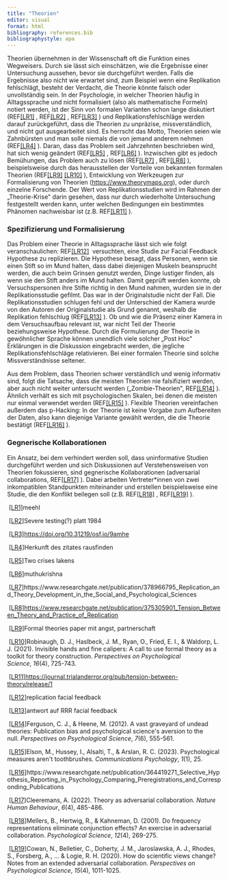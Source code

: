 ```yaml
---
title: "Theorien"
editor: visual
format: html
bibliography: references.bib
bibliographystyle: apa
---
```


Theorien übernehmen in der Wissenschaft oft die Funktion eines Wegweisers. Durch sie lässt sich einschätzen, wie die Ergebnisse einer Untersuchung aussehen, bevor sie durchgeführt werden. Falls die Ergebnisse also nicht wie erwartet sind, zum Beispiel wenn eine Replikation fehlschlägt, besteht der Verdacht, die Theorie könnte falsch oder unvollständig sein. In der Psychologie, in welcher Theorien häufig in Alltagssprache und nicht formalisiert (also als mathematische Formeln) notiert werden, ist der Sinn von formalen Varianten schon lange diskutiert (REF[\[LR1\]](#_msocom_1) , REF[\[LR2\]](#_msocom_2) , REF[\[LR3\]](#_msocom_3) ) und Replikationsfehlschläge werden darauf zurückgeführt, dass die Theorien zu unpräzise, missverständlich, und nicht gut ausgearbeitet sind. Es herrscht das Motto, Theorien seien wie Zahnbürsten und man solle niemals die von jemand anderem nehmen (REF[\[LR4\]](#_msocom_4) ). Daran, dass das Problem seit Jahrzehnten beschrieben wird, hat sich wenig geändert (REF[\[LR5\]](#_msocom_5) , REF[\[LR6\]](#_msocom_6) ). Inzwischen gibt es jedoch Bemühungen, das Problem auch zu lösen (REF[\[LR7\]](#_msocom_7) , REF[\[LR8\]](#_msocom_8) ), beispielsweise durch das herausstellen der Vorteile von bekannten formalen Theorien (REF[\[LR9\]](#_msocom_9) [\[LR10\]](#_msocom_10) ), Entwicklung von Werkzeugen zur Formalisierung von Theorien (<https://www.theorymaps.org>), oder durch einzelne Forschende. Der Wert von Replikationsstudien wird im Rahmen der „Theorie-Krise\" darin gesehen, dass nur durch wiederholte Untersuchung festgestellt werden kann, unter welchen Bedingungen ein bestimmtes Phänomen nachweisbar ist (z.B. REF[\[LR11\]](#_msocom_11) ).

### Spezifizierung und Formalisierung

Das Problem einer Theorie in Alltagssprache lässt sich wie folgt veranschaulichen: REF[\[LR12\]](#_msocom_12)  versuchten, eine Studie zur Facial Feedback Hypothese zu replizieren. Die Hypothese besagt, dass Personen, wenn sie einen Stift so im Mund halten, dass dabei diejenigen Muskeln beansprucht werden, die auch beim Grinsen genutzt werden, Dinge lustiger finden, als wenn sie den Stift anders im Mund halten. Damit geprüft werden konnte, ob Versuchspersonen ihre Stifte richtig in den Mund nahmen, wurden sie in der Replikationsstudie gefilmt. Das war in der Originalstudie nicht der Fall. Die Replikationsstudien schlugen fehl und der Unterschied der Kamera wurde von den Autoren der Originalstudie als Grund genannt, weshalb die Replikation fehlschlug (REF[\[LR13\]](#_msocom_13) ). Ob und wie die Präsenz einer Kamera in dem Versuchsaufbau relevant ist, war nicht Teil der Theorie beziehungsweise Hypothese. Durch die Formulierung der Theorie in gewöhnlicher Sprache können unendlich viele solcher „Post Hoc\" Erklärungen in die Diskussion eingebracht werden, die jegliche Replikationsfehlschläge relativieren. Bei einer formalen Theorie sind solche Missverständnisse seltener.

Aus dem Problem, dass Theorien schwer verständlich und wenig informativ sind, folgt die Tatsache, dass die meisten Theorien nie falsifiziert werden, aber auch nicht weiter untersucht werden („Zombie-Theorien\", REF[\[LR14\]](#_msocom_14) ). Ähnlich verhält es sich mit psychologischen Skalen, bei denen die meisten nur einmal verwendet werden (REF[\[LR15\]](#_msocom_15) ). Flexible Theorien vereinfachen außerdem das p-Hacking: In der Theorie ist keine Vorgabe zum Aufbereiten der Daten, also kann diejenige Variante gewählt werden, die die Theorie bestätigt (REF[\[LR16\]](#_msocom_16) ).

### Gegnerische Kollaborationen

Ein Ansatz, bei dem verhindert werden soll, dass uninformative Studien durchgeführt werden und sich Diskussionen auf Verstehensweisen von Theorien fokussieren, sind gegnerische Kollaborationen (adversarial collaborations, REF[\[LR17\]](#_msocom_17) ). Dabei arbeiten Vertreter\*innen von zwei inkompatiblen Standpunkten miteinander und erstellen beispielsweise eine Studie, die den Konflikt beilegen soll (z.B. REF[\[LR18\]](#_msocom_18) , REF[\[LR19\]](#_msocom_19) ).

 [\[LR1\]](#_msoanchor_1)meehl

 [\[LR2\]](#_msoanchor_2)Severe testing(?) platt 1984

 [\[LR3\]](#_msoanchor_3)<https://doi.org/10.31219/osf.io/9amhe>

 [\[LR4\]](#_msoanchor_4)Herkunft des zitates rausfinden

 [\[LR5\]](#_msoanchor_5)Two crises lakens

 [\[LR6\]](#_msoanchor_6)muthukrishna

 [\[LR7\]](#_msoanchor_7)https://www.researchgate.net/publication/378966795_Replication_and_Theory_Development_in_the_Social_and_Psychological_Sciences

 [\[LR8\]](#_msoanchor_8)<https://www.researchgate.net/publication/375305901_Tension_Between_Theory_and_Practice_of_Replication>

 [\[LR9\]](#_msoanchor_9)Formal theories paper mit angst, partnerschaft

 [\[LR10\]](#_msoanchor_10)Robinaugh, D. J., Haslbeck, J. M., Ryan, O., Fried, E. I., & Waldorp, L. J. (2021). Invisible hands and fine calipers: A call to use formal theory as a toolkit for theory construction. *Perspectives on Psychological Science*, *16*(4), 725-743.

 [\[LR11\]](#_msoanchor_11)<https://journal.trialanderror.org/pub/tension-between-theory/release/1>

 [\[LR12\]](#_msoanchor_12)replication facial feedback

 [\[LR13\]](#_msoanchor_13)antwort auf RRR facial feedback

 [\[LR14\]](#_msoanchor_14)Ferguson, C. J., & Heene, M. (2012). A vast graveyard of undead theories: Publication bias and psychological science\'s aversion to the null. *Perspectives on Psychological Science*, *7*(6), 555-561.

 [\[LR15\]](#_msoanchor_15)Elson, M., Hussey, I., Alsalti, T., & Arslan, R. C. (2023). Psychological measures aren\'t toothbrushes. *Communications Psychology*, *1*(1), 25.

 [\[LR16\]](#_msoanchor_16)https://www.researchgate.net/publication/364419271_Selective_Hypothesis_Reporting_in_Psychology_Comparing_Preregistrations_and_Corresponding_Publications

 [\[LR17\]](#_msoanchor_17)Cleeremans, A. (2022). Theory as adversarial collaboration. *Nature Human Behaviour*, *6*(4), 485-486.

 [\[LR18\]](#_msoanchor_18)Mellers, B., Hertwig, R., & Kahneman, D. (2001). Do frequency representations eliminate conjunction effects? An exercise in adversarial collaboration. *Psychological Science*, *12*(4), 269-275.

 [\[LR19\]](#_msoanchor_19)Cowan, N., Belletier, C., Doherty, J. M., Jaroslawska, A. J., Rhodes, S., Forsberg, A., \... & Logie, R. H. (2020). How do scientific views change? Notes from an extended adversarial collaboration. *Perspectives on Psychological Science*, *15*(4), 1011-1025.
